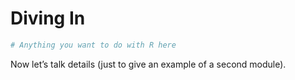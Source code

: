 # Diving In {#divein}

```r
# Anything you want to do with R here
```

Now let's talk details (just to give an example of a second module).
